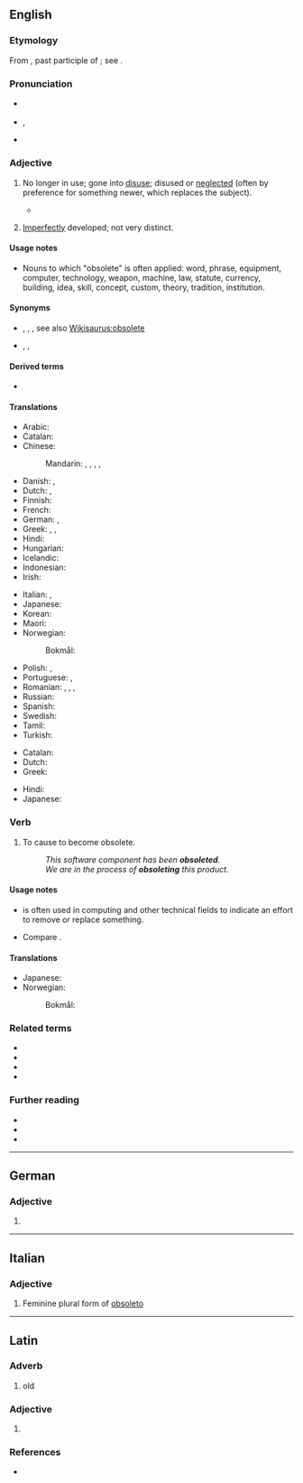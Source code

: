 {{also|obsolète}}
==English==

===Etymology===
From {{etyl|la|en}} {{m|la|obsoletus||worn out, gone out of use}}, past participle of {{m|la|obsolescere||to wear out, fall into disuse, grow old, decay}}; see {{m|en|obsolesce}}.

===Pronunciation===
* {{a|UK}} {{IPA|/ɒbsəˈliːt/|lang=en}}
* {{a|US}} {{enPR|äbsəˈlēt}}, {{IPA|/ɑbsəˈliːt/|lang=en}}
* {{audio|en-us-obsolete.ogg|Audio (US)|lang=en}}

===Adjective===
{{en-adj}}

# {{lb|en|of words, equipment, etc.}} No longer in use; gone into [[disuse]]; disused or [[neglect]]ed (often by preference for something newer, which replaces the subject).
#* {{quote-magazine|date=2013-07-20|volume=408|issue=8845|magazine={{w|The Economist}}
|title=[http://www.economist.com/news/http://www.economist.com/news/business/21582001-army-new-online-courses-scaring-wits-out-traditional-universities-can-they The attack of the MOOCs]
|passage=Since the launch early last year of&nbsp;[&hellip;] two Silicon Valley start-ups offering free education through MOOCs, massive open online courses, the ivory towers of academia have been shaken to their foundations. University brands built in some cases over centuries have been forced to contemplate the possibility that information technology will rapidly make their existing business model '''obsolete'''.}}
#: {{ux|en|It is speculated that, within a few years, the Internet's speedy delivery of news worldwide will make newspapers '''obsolete'''.}}
# {{lb|en|biology}} [[imperfect|Imperfectly]] developed; not very distinct.

====Usage notes====
* Nouns to which "obsolete" is often applied: word, phrase, equipment, computer, technology, weapon, machine, law, statute, currency, building, idea, skill, concept, custom, theory, tradition, institution.

====Synonyms====
* {{sense|no longer in use}} {{l|en|antiquated}}, {{l|en|deprecated}}, {{l|en|disused}}, see also [[Wikisaurus:obsolete]]
* {{sense|in biology: imperfectly developed}} {{l|en|abortive}}, {{l|en|obscure}}, {{l|en|rudimental}}

====Derived terms====
* {{l|en|obsoleteness}}

====Translations====
{{trans-top|no longer in use}}
* Arabic: {{t|ar|عفا عليها الزمن}}
* Catalan: {{t+|ca|obsolet}}
* Chinese:
*: Mandarin: {{t+|cmn|淘汰|tr=táotài|sc=Hani}}, {{t+|cmn|過時|sc=Hani}}, {{t+|cmn|过时|tr=guòshí|sc=Hani}}, {{t+|cmn|廢棄|sc=Hani}}, {{t+|cmn|废弃|tr=fèiqì|sc=Hani}}
* Danish: {{t|da|gået af brug}}, {{t|da|forældet}}
* Dutch: {{t+|nl|verouderd}}, {{t+|nl|achterhaald}}
* Finnish: {{t+|fi|vanhentunut}}
* French: {{t+|fr|obsolète}}
* German: {{t+|de|veraltet}}, {{t+|de|obsolet}}
* Greek: {{t+|el|απαρχαιωμένος|m}}, {{t+|el|ξεπερασμένος|m}}, {{t+|el|παρωχημένος|m}}
* Hindi: {{t+|hi|अप्रचलित|tr=apracalita}}
* Hungarian: {{t+|hu|elavult}}
* Icelandic: {{t|is|úreltur|m}}
* Indonesian: {{t+|id|usang}}
* Irish: {{t|ga|seanchaite}}
{{trans-mid}}
* Italian: {{t+|it|obsoleto}}, {{t|it|in disuso}}
* Japanese: {{t|ja|廃れる|tr=すたれた, sutareta|alt=廃れた|sc=Jpan}}
* Korean: {{t+|ko|폐어|tr=pe-eo|sc=Hang}}
* Maori: {{t|mi|tūnguru}}
* Norwegian:
*: Bokmål: {{t+|nb|foreldet}}
* Polish: {{t+|pl|przestarzały}}, {{t|pl|zdezaktualizowany}}
* Portuguese: {{t+|pt|obsoleto|m}}, {{t|pt|obsoleta|f}}
* Romanian: {{t|ro|ieșit din uz}}, {{t|ro|scos din uz}}, {{t+|ro|învechit}}, {{t+|ro|desuet}}
* Russian: {{t+|ru|устаре́вший}}
* Spanish: {{t+|es|obsoleto}}
* Swedish: {{t+|sv|förlegad}}
* Tamil: {{t|ta|வழக்கற்றுப்போன|sc=Taml}}
* Turkish: {{t+|tr|eskimiş}}
{{trans-bottom}}

{{trans-top|in biology: imperfectly developed}}
* Catalan: {{t|ca|rudimentari}}
* Dutch: {{t+|nl|rudimentair}}
* Greek: {{t+|el|υποτυπώδης|m|f}}
{{trans-mid}}
* Hindi: {{t|hi|अर्धविकसित|m|tr=ardhavikasita|sc=Deva}}
* Japanese: {{t+|ja|退化|tr=たいかした, taika shita|alt=退化した|sc=Jpan}}
{{trans-bottom}}

===Verb===
{{en-verb|obsolet}}

# {{lb|en|transitive|US}} To cause to become obsolete.
#: ''This software component has been '''obsoleted'''.''
#: ''We are in the process of '''obsoleting''' this product.''

====Usage notes====
* {{m|en|obsolete|To obsolete}} is often used in computing and other technical fields to indicate an effort to remove or replace something.
* Compare {{m|en|deprecated||no longer considered correct usage}}.

====Translations====
{{trans-top|to cause to become obsolete}}
* Japanese: {{t|ja|廃止する|tr=haishi-suru}}
* Norwegian:
*: Bokmål: {{t|nb|forelde}}
{{trans-mid}}
{{trans-bottom}}

===Related terms===
* {{l|en|obsolesce}}
* {{l|en|obsolescence}}
* {{l|en|obsolescent}}
* {{l|en|obsoletion}}

===Further reading===
* {{R:Webster 1913}}
* {{R:Century 1911}}
* {{R:OneLook}}

----

==German==

===Adjective===
{{head|de|adjective form}}

# {{de-inflected form of|obsolet}}

----

==Italian==

===Adjective===
{{head|it|adjective form|g=f-p|feminine plural form of|obsoleto}}

# Feminine plural form of [[obsoleto]]

----

==Latin==

===Adverb===
{{head|la|adverb|head=obsolētē}}

# old

===Adjective===
{{la-part-form|obsolēte}}

# {{inflection of|obsolētus||voc|m|s|lang=la}}

===References===
* {{R:Elementary Lewis}}